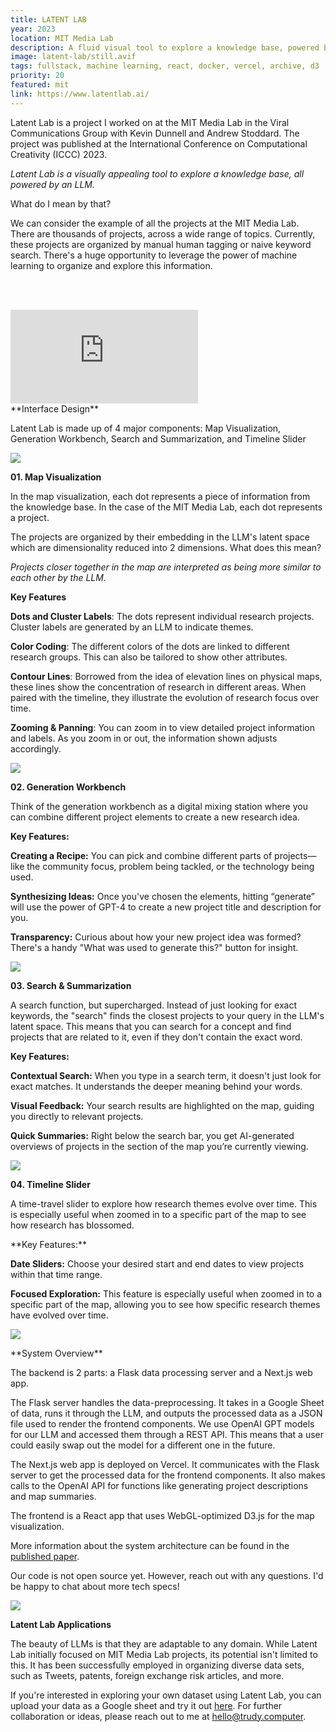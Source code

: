 ```yaml
---
title: LATENT LAB
year: 2023
location: MIT Media Lab
description: A fluid visual tool to explore a knowledge base, powered by an LLM. Research paper published at ICCC 2023.
image: latent-lab/still.avif
tags: fullstack, machine learning, react, docker, vercel, archive, d3
priority: 20
featured: mit
link: https://www.latentlab.ai/
---
```


<Hero>
  <div>
    <Callout link={"https://www.latentlab.ai"} text={"Try Latent Lab"} />
    <Callout link={"https://www.trudy.computer/ICCC_latent_lab.pdf"} text={"Published Paper"} />
  </div>
  <div>
  Latent Lab is a project I worked on at the MIT Media Lab in the Viral Communications Group with Kevin Dunnell and Andrew Stoddard.
  The project was published at the International Conference on Computational Creativity (ICCC) 2023.

_Latent Lab is a visually appealing tool to explore a knowledge base, all powered by an LLM._

What do I mean by that?

We can consider the example of all the projects at the MIT Media Lab.
There are thousands of projects, across a wide range of topics. Currently, these projects are organized by manual human tagging or naive keyword search.
There's a huge opportunity to leverage the power of machine learning to organize and explore this information.

  </div>
</Hero>

<br></br>

<div
  style={{
    position: 'relative',
    paddingBottom: '62.5%',
    paddingBottom: '62.5%',
    height: '0',
    zIndex: '1',
  }}
>
  <iframe
    src="https://www.loom.com/embed/b51b5e3ce227442d9d9ca2a00bd9d03c?sid=2f83936f-9a28-4ac7-a6c4-65ff770bcb4b"
    frameborder="0"
    webkitallowfullscreen
    mozallowfullscreen
    allowfullscreen
    style={{
      position: 'absolute',
      top: '0',
      left: '0',
      width: '100%',
      height: '100%',
    }}
  ></iframe>
</div>

<Line />

<TwoCol>
**Interface Design**
    
  Latent Lab is made up of 4 major components:
  Map Visualization,
  Generation Workbench,
  Search and Summarization, and
  Timeline Slider

![](/latent-lab/components.png)

<Line />

<TwoCol>

**01. Map Visualization**

In the map visualization, each dot represents a piece of information from the knowledge base.
In the case of the MIT Media Lab, each dot represents a project.

The projects are organized by their embedding in the LLM's latent space which are dimensionality reduced into 2 dimensions.
What does this mean?

_Projects closer together in the map are interpreted as being more similar to each other by the LLM._

</TwoCol>

<TwoCol>

**Key Features**

**Dots and Cluster Labels**: The dots represent individual research projects. Cluster labels are generated by an LLM to indicate themes.

**Color Coding**: The different colors of the dots are linked to different research groups. This can also be tailored to show other attributes.

**Contour Lines**: Borrowed from the idea of elevation lines on physical maps, these lines show the concentration of research in different areas. When paired with the timeline, they illustrate the evolution of research focus over time.

**Zooming & Panning**: You can zoom in to view detailed project information and labels. As you zoom in or out, the information shown adjusts accordingly.

![](/latent-lab/latentlabdemo.gif)

</TwoCol>

<Line />

<TwoCol>

**02. Generation Workbench**

Think of the generation workbench as a digital mixing station where you can combine different project elements to create a new research idea.

</TwoCol>

<TwoCol>

**Key Features:**

**Creating a Recipe:** You can pick and combine different parts of projects—like the community focus, problem being tackled, or the technology being used.

**Synthesizing Ideas:** Once you've chosen the elements, hitting “generate” will use the power of GPT-4 to create a new project title and description for you.

**Transparency:** Curious about how your new project idea was formed? There's a handy "What was used to generate this?" button for insight.

![](/latent-lab/generate.png)

</TwoCol>

<Line />

<TwoCol>

**03. Search & Summarization**

A search function, but supercharged. Instead of just looking for exact keywords, the "search"
finds the closest projects to your query in the LLM's latent space. This means that you can search for a concept
and find projects that are related to it, even if they don't contain the exact word.

</TwoCol>

<TwoCol>

**Key Features:**

**Contextual Search:** When you type in a search term, it doesn't just look for exact matches. It understands the deeper meaning behind your words.

**Visual Feedback:** Your search results are highlighted on the map, guiding you directly to relevant projects.

**Quick Summaries:** Right below the search bar, you get AI-generated overviews of projects in the section of the map you’re currently viewing.

![](/latent-lab/search.png)

</TwoCol>

<Line />

<TwoCol>

**04. Timeline Slider**

A time-travel slider to explore how research themes evolve over time. This is especially useful when zoomed in to a specific
part of the map to see how research has blossomed.

</TwoCol>

<TwoCol>
**Key Features:**

**Date Sliders:** Choose your desired start and end dates to view projects within that time range.

**Focused Exploration:** This feature is especially useful when zoomed in to a specific part
of the map, allowing you to see how specific research themes have evolved over time.

![](/latent-lab/timeline.png)

</TwoCol>

</TwoCol>

<Line />

<TwoCol >
**System Overview**

The backend is 2 parts: a Flask data processing server and a Next.js web app.

The Flask server handles the data-preprocessing. It takes in a Google Sheet of data, runs it through the LLM,
and outputs the processed data as a JSON file used to render the frontend components. We use OpenAI GPT models for our LLM and accessed them
through a REST API. This means that a user could easily swap out the model for a different one in the future.

The Next.js web app is deployed on Vercel. It communicates with the Flask server to get the processed data for the frontend components.
It also makes calls to the OpenAI API for functions like generating project descriptions and map summaries.

The frontend is a React app that uses WebGL-optimized D3.js for the map visualization.

More information about the system architecture can be found in the [published paper](https://www.trudy.computer/ICCC_latent_lab.pdf).

Our code is not open source yet. However, reach out with any questions. I'd be happy to chat about more tech specs!

</TwoCol>

![](/latent-lab/systemoverview.png)

<Line />

<TwoCol>

**Latent Lab Applications**

The beauty of LLMs is that they are adaptable to any domain. While Latent Lab
initially focused on MIT Media Lab projects, its potential isn't limited to this.
It has been successfully employed in organizing diverse data sets, such as Tweets, patents, foreign exchange risk articles, and more.

If you're interested in exploring your own dataset using Latent Lab, you can upload
your data as a Google sheet and try it out [here](https://www.latentlab.ai/).
For further collaboration or ideas, please reach out to me at [hello@trudy.computer](mailto:hello@trudy.computer).

</TwoCol>
